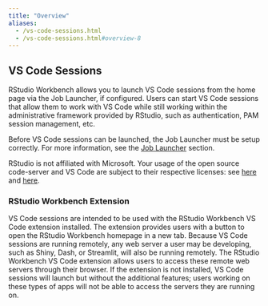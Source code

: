 ```yaml
---
title: "Overview"
aliases:
  - /vs-code-sessions.html
  - /vs-code-sessions.html#overview-8
---
```


## VS Code Sessions {.pro-header}

RStudio Workbench allows you to launch VS Code sessions from the home page via the Job Launcher, if configured. Users can start VS Code sessions that allow them to work with VS Code while still working within the administrative framework provided by RStudio, such as authentication, PAM session management, etc.

::: {.callout-note}
Before VS Code sessions can be launched, the Job Launcher must be setup correctly. For more information, see the [Job Launcher](../job_launcher/job_launcher.qmd) section.
:::

::: {.callout-note}
RStudio is not affiliated with Microsoft. Your usage of the open source code-server and VS Code are subject to their respective licenses: see [here](https://github.com/cdr/code-server/blob/master/LICENSE.txt) and [here](https://github.com/microsoft/vscode/blob/master/LICENSE.txt).
:::

### RStudio Workbench Extension

VS Code sessions are intended to be used with the RStudio Workbench VS Code extension installed. The extension provides users with a button to open the RStudio Workbench homepage in a new tab. Because VS Code sessions are running remotely, any web server a user may be developing, such as Shiny, Dash, or Streamlit, will also be running remotely. The RStudio Workbench VS Code extension allows users to access these remote web servers through their browser. If the extension is not installed, VS Code sessions will launch but without the additional features; users working on these types of apps will not be able to access the servers they are running on.

